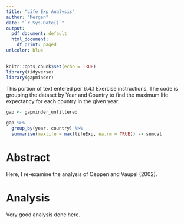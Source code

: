 ```yaml
---
title: "Life Exp Analysis"
author: "Mergen"
date: "`r Sys.Date()`"
output:
  pdf_document: default
  html_document:
    df_print: paged
urlcolor: blue
---
```


```r
knitr::opts_chunk$set(echo = TRUE)
library(tidyverse)
library(gapminder)
```
This portion of text entered per 6.4.1 Exercise instructions. The code is 
grouping the dataset by Year and Country to find the maximum life 
expectancy for each country in the given year. 


```r
gap <- gapminder_unfiltered

gap %>%
  group_by(year, country) %>%
  summarise(maxlife = max(lifeExp, na.rm = TRUE)) -> sumdat
```

# Abstract

Here, I re-examine the analysis of Oeppen and Vaupel (2002).

# Analysis

Very good analysis done here. 